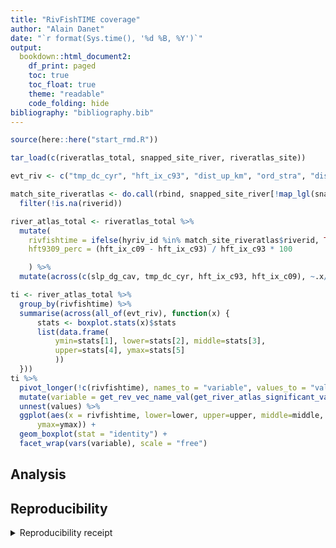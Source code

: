 ```yaml
---
title: "RivFishTIME coverage"
author: "Alain Danet"
date: "`r format(Sys.time(), '%d %B, %Y')`"
output: 
  bookdown::html_document2:
    df_print: paged
    toc: true
    toc_float: true
    theme: "readable"
    code_folding: hide
bibliography: "bibliography.bib"
---
```


```r
source(here::here("start_rmd.R"))
```

```r
tar_load(c(riveratlas_total, snapped_site_river, riveratlas_site))

evt_riv <- c("tmp_dc_cyr", "hft_ix_c93", "dist_up_km", "ord_stra", "dis_m3_pyr", "ele_mt_cav", "pac_pc_cse", "urb_pc_cse", "hft9309_perc")
```

```r
match_site_riveratlas <- do.call(rbind, snapped_site_river[!map_lgl(snapped_site_river, ~all(is.na(.x)))]) %>%
  filter(!is.na(riverid))

river_atlas_total <- riveratlas_total %>%
  mutate(
    rivfishtime = ifelse(hyriv_id %in% match_site_riveratlas$riverid, TRUE, FALSE),
    hft9309_perc = (hft_ix_c09 - hft_ix_c93) / hft_ix_c93 * 100

    ) %>%
  mutate(across(c(slp_dg_cav, tmp_dc_cyr, hft_ix_c93, hft_ix_c09), ~.x/10))
```

```r
ti <- river_atlas_total %>%
  group_by(rivfishtime) %>%
  summarise(across(all_of(evt_riv), function(x) {
      stats <- boxplot.stats(x)$stats
      list(data.frame(
          ymin=stats[1], lower=stats[2], middle=stats[3], 
          upper=stats[4], ymax=stats[5]
          ))
  }))
ti %>%
  pivot_longer(!c(rivfishtime), names_to = "variable", values_to = "values") %>%
  mutate(variable = get_rev_vec_name_val(get_river_atlas_significant_var())[variable]) %>%
  unnest(values) %>%
  ggplot(aes(x = rivfishtime, lower=lower, upper=upper, middle=middle, ymin=ymin,
      ymax=ymax)) +
  geom_boxplot(stat = "identity") +
  facet_wrap(vars(variable), scale = "free")
```


## Analysis

## Reproducibility

<details><summary>Reproducibility receipt</summary>

```r
## datetime
Sys.time()

## repository
if(requireNamespace('git2r', quietly = TRUE)) {
  git2r::repository()
} else {
  c(
    system2("git", args = c("log", "--name-status", "-1"), stdout = TRUE),
    system2("git", args = c("remote", "-v"), stdout = TRUE)
  )
}

## session info
sessionInfo()
```

</details>
